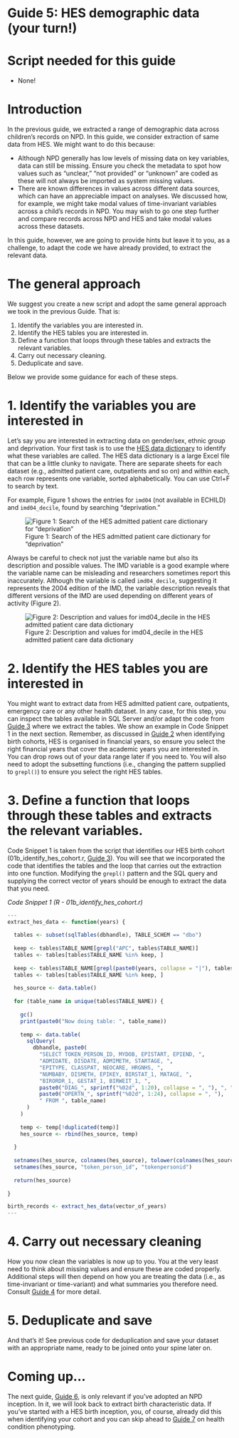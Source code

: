 # Guide 5: HES demographic data (your turn!) {.unnumbered}

# Script needed for this guide

* None!

# Introduction

In the previous guide, we extracted a range of demographic data across children’s records on NPD. In this guide, we consider extraction of same data from HES. We might want to do this because:

* Although NPD generally has low levels of missing data on key variables, data can still be missing. Ensure you check the metadata to spot how values such as “unclear,” “not provided” or “unknown” are coded as these will not always be imported as system missing values.
* There are known differences in values across different data sources, which can have an appreciable impact on analyses. We discussed how, for example, we might take modal values of time-invariant variables across a child’s records in NPD. You may wish to go one step further and compare records across NPD and HES and take modal values across these datasets.

In this guide, however, we are going to provide hints but leave it to you, as a challenge, to adapt the code we have already provided, to extract the relevant data.

# The general approach

We suggest you create a new script and adopt the same general approach we took in the previous Guide. That is:

1. Identify the variables you are interested in.
2. Identify the HES tables you are interested in.
3. Define a function that loops through these tables and extracts the relevant variables.
4. Carry out necessary cleaning.
5. Deduplicate and save.

Below we provide some guidance for each of these steps.

# 1. Identify the variables you are interested in

Let’s say you are interested in extracting data on gender/sex, ethnic group and deprivation. Your first task is to use the [HES data dictionary](https://digital.nhs.uk/data-and-information/data-tools-and-services/data-services/hospital-episode-statistics/hospital-episode-statistics-data-dictionary){target="_blank"} to identify what these variables are called. The HES data dictionary is a large Excel file that can be a little clunky to navigate. There are separate sheets for each dataset (e.g., admitted patient care, outpatients and so on) and within each, each row represents one variable, sorted alphabetically. You can use Ctrl+F to search by text.

For example, Figure 1 shows the entries for `imd04` (not available in ECHILD) and `imd04_decile`, found by searching “deprivation.”

![Figure 1: Search of the HES admitted patient care dictionary for “deprivation”](static/hes_dd_deprivation.png){fig-alt="Screenshot from the HES data diciontary with a search for deprivation."}

Always be careful to check not just the variable name but also its description and possible values. The IMD variable is a good example where the variable name can be misleading and researchers sometimes report this inaccurately. Although the variable is called `imd04_decile`, suggesting it represents the 2004 edition of the IMD, the variable description reveals that different versions of the IMD are used depending on different years of activity (Figure 2).

![Figure 2: Description and values for imd04_decile in the HES admitted patient care data dictionary](static/hes_dd_deprivation_descr.png){fig-alt="Screenshot from the HES data diciontary with the descriptions of imd04 and imd04_decile"}

# 2. Identify the HES tables you are interested in

You might want to extract data from HES admitted patient care, outpatients, emergency care or any other health dataset. In any case, for this step, you can inspect the tables available in SQL Server and/or adapt the code from [Guide 3](guide03_cohort.qmd) where we extract the tables. We show an example in Code Snippet 1 in the next section. Remember, as discussed in [Guide 2](guide02_mgmt.qmd) when identifying birth cohorts, HES is organised in financial years, so ensure you select the right financial years that cover the academic years you are interested in. You can drop rows out of your data range later if you need to. You will also need to adopt the subsetting functions (i.e., changing the pattern supplied to `grepl()`) to ensure you select the right HES tables.

# 3. Define a function that loops through these tables and extracts the relevant variables.

Code Snippet 1 is taken from the script that identifies our HES birth cohort (01b_identify_hes_cohort.r, [Guide 3](guide03_cohort.qmd)). You will see that we incorporated the code that identifies the tables and the loop that carries out the extraction into one function. Modifying the `grepl()` pattern and the SQL query and supplying the correct vector of years should be enough to extract the data that you need.

*Code Snippet 1 (R - 01b_identify_hes_cohort.r)*
``` r
---
extract_hes_data <- function(years) {
  
  tables <- subset(sqlTables(dbhandle), TABLE_SCHEM == "dbo")
  
  keep <- tables$TABLE_NAME[grepl("APC", tables$TABLE_NAME)]
  tables <- tables[tables$TABLE_NAME %in% keep, ]
  
  keep <- tables$TABLE_NAME[grepl(paste0(years, collapse = "|"), tables$TABLE_NAME)]
  tables <- tables[tables$TABLE_NAME %in% keep, ]
  
  hes_source <- data.table()
  
  for (table_name in unique(tables$TABLE_NAME)) {
    
    gc()
    print(paste0("Now doing table: ", table_name))
    
    temp <- data.table(
      sqlQuery(
        dbhandle, paste0(
          "SELECT TOKEN_PERSON_ID, MYDOB, EPISTART, EPIEND, ",
          "ADMIDATE, DISDATE, ADMIMETH, STARTAGE, ",
          "EPITYPE, CLASSPAT, NEOCARE, HRGNHS, ",
          "NUMBABY, DISMETH, EPIKEY, BIRSTAT_1, MATAGE, ",
          "BIRORDR_1, GESTAT_1, BIRWEIT_1, ",
          paste0("DIAG_", sprintf("%02d", 1:20), collapse = ", "), ", ",
          paste0("OPERTN_", sprintf("%02d", 1:24), collapse = ", "),
          " FROM ", table_name)
      )
    )
    
    temp <- temp[!duplicated(temp)]
    hes_source <- rbind(hes_source, temp)
    
  }
  
  setnames(hes_source, colnames(hes_source), tolower(colnames(hes_source)))
  setnames(hes_source, "token_person_id", "tokenpersonid")
  
  return(hes_source)
  
}

birth_records <- extract_hes_data(vector_of_years)
---
```

# 4. Carry out necessary cleaning

How you now clean the variables is now up to you. You at the very least need to think about missing values and ensure these are coded properly. Additional steps will then depend on how you are treating the data (i.e., as time-invariant or time-variant) and what summaries you therefore need. Consult [Guide 4](guide04_demo_npd.qmd) for more detail.

# 5. Deduplicate and save

And that’s it! See previous code for deduplication and save your dataset with an appropriate name, ready to be joined onto your spine later on. 

# Coming up...

The next guide, [Guide 6](guide06_birth_chars.qmd), is only relevant if you’ve adopted an NPD inception. In it, we will look back to extract birth characteristic data. If you’ve started with a HES birth inception, you, of course, already did this when identifying your cohort and you can skip ahead to [Guide 7](guide07_phenotype.qmd) on health condition phenotyping.
